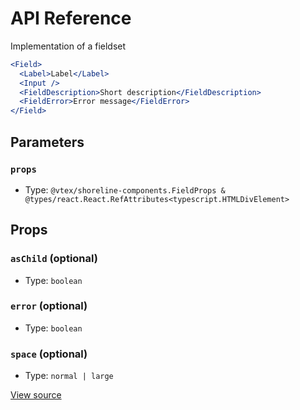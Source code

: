 # API Reference

Implementation of a fieldset

```jsx
<Field>
  <Label>Label</Label>
  <Input />
  <FieldDescription>Short description</FieldDescription>
  <FieldError>Error message</FieldError>
</Field>
```

## Parameters

### `props`

- Type: `@vtex/shoreline-components.FieldProps & @types/react.React.RefAttributes<typescript.HTMLDivElement>`

## Props

### `asChild` (optional)

- Type: `boolean`

### `error` (optional)

- Type: `boolean`

### `space` (optional)

- Type: `normal | large`

[View source](https://github.com/vtex/shoreline/blob/d11b20e22/packages/components/src/field/field.tsx#L18)
